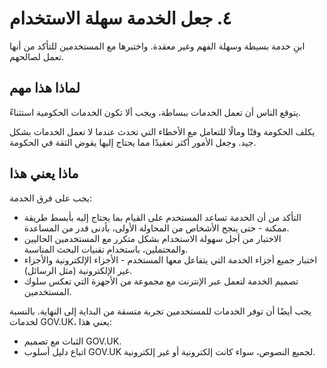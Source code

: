 # ٤. جعل الخدمة سهلة الاستخدام

ابنِ خدمة بسيطة وسهلة الفهم وغير معقدة. واختبرها مع المستخدمين للتأكد من أنها تعمل لصالحهم.

## لماذا هذا مهم

يتوقع الناس أن تعمل الخدمات ببساطة، ويجب ألا تكون الخدمات الحكومية استثناءً.

يكلف الحكومة وقتًا ومالًا للتعامل مع الأخطاء التي تحدث عندما لا تعمل الخدمات بشكل جيد. وجعل الأمور أكثر تعقيدًا مما يحتاج إليها يقوض الثقة في الحكومة.

## ماذا يعني هذا

يجب على فرق الخدمة:

- التأكد من أن الخدمة تساعد المستخدم على القيام بما يحتاج إليه بأبسط طريقة ممكنة - حتى ينجح الأشخاص من المحاولة الأولى، بأدنى قدر من المساعدة.
- الاختبار من أجل سهولة الاستخدام بشكل متكرر مع المستخدمين الحاليين والمحتملين، باستخدام تقنيات البحث المناسبة.
- اختبار جميع أجزاء الخدمة التي يتفاعل معها المستخدم - الأجزاء الإلكترونية والأجزاء غير الإلكترونية (مثل الرسائل).
- تصميم الخدمة لتعمل عبر الإنترنت مع مجموعة من الأجهزة التي تعكس سلوك المستخدمين.

يجب أيضًا أن توفر الخدمات للمستخدمين تجربة متسقة من البداية إلى النهاية. بالنسبة لخدمات GOV.UK، يعني هذا:

- الثبات مع تصميم GOV.UK.
- اتباع دليل أسلوب GOV.UK لجميع النصوص، سواء كانت إلكترونية أو غير إلكترونية.